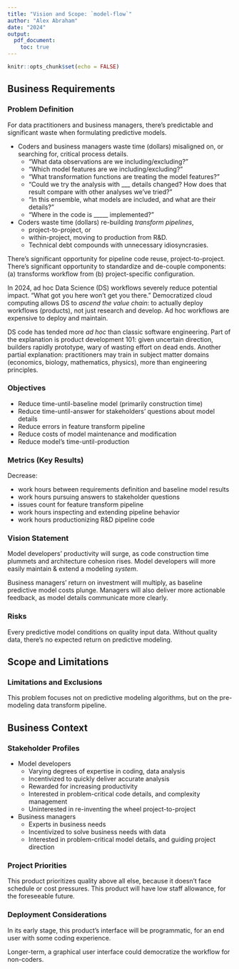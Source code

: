 ```yaml
---
title: "Vision and Scope: `model-flow`"
author: "Alex Abraham"
date: "2024"
output: 
  pdf_document:
    toc: true
---
```


```r
knitr::opts_chunk$set(echo = FALSE)
```

## Business Requirements

### Problem Definition

For data practitioners and business managers,
there's predictable and significant waste when formulating predictive models.

- Coders and business managers waste time (dollars) 
misaligned on, or searching for, critical process details. 
  - "What data observations are we including/excluding?"
  - "Which model features are we including/excluding?"
  - "What transformation functions are treating the model features?" 
  - "Could we try the analysis with ___ details changed? 
  How does that result compare with other analyses we've tried?"
  - "In this ensemble, what models are included, and what are their details?"
  - "Where in the code is _____ implemented?"

- Coders waste time (dollars) re-building _transform pipelines_,
  - project-to-project, or
  - within-project, moving to production from R&D.
  - Technical debt compounds with unnecessary idiosyncrasies. 

There's significant opportunity for pipeline code reuse, project-to-project. 
There's significant opportunity to standardize and de-couple components:
(a) transforms workflow from (b) project-specific configuration. 

In 2024, ad hoc Data Science (DS) workflows severely reduce potential impact.
"What got you here won't get you there." 
Democratized cloud computing allows DS to _ascend the value chain_: 
to actually deploy workflows (products), not just research and develop. 
Ad hoc workflows are expensive to deploy and maintain. 

DS code has tended more _ad hoc_ than classic software engineering. 
Part of the explanation is product development 101: given uncertain direction,
builders rapidly prototype, wary of wasting effort on dead ends.
Another partial explanation: practitioners may train in subject matter domains 
(economics, biology, mathematics, physics), more than engineering principles.

### Objectives

- Reduce time-until-baseline model (primarily construction time)
- Reduce time-until-answer for stakeholders' questions about model details
- Reduce errors in feature transform pipeline
- Reduce costs of model maintenance and modification
- Reduce model's time-until-production

### Metrics (Key Results)

Decrease:

- work hours between requirements definition and baseline model results
- work hours pursuing answers to stakeholder questions
- issues count for feature transform pipeline
- work hours inspecting and extending pipeline behavior
- work hours productionizing R&D pipeline code

### Vision Statement

Model developers' productivity will surge, 
as code construction time plummets and architecture cohesion rises. 
Model developers will more easily maintain & extend a modeling _system_.

Business managers' return on investment will multiply,
as baseline predictive model costs plunge.
Managers will also deliver more actionable feedback,
as model details communicate more clearly.

### Risks

Every predictive model conditions on quality input data.
Without quality data, there's no expected return on predictive modeling.


## Scope and Limitations

### Limitations and Exclusions

This problem focuses not on predictive modeling algorithms, 
but on the pre-modeling data transform pipeline.  


## Business Context

### Stakeholder Profiles

- Model developers
  - Varying degrees of expertise in coding, data analysis
  - Incentivized to quickly deliver accurate analysis
  - Rewarded for increasing productivity
  - Interested in problem-critical code details, and complexity management
  - Uninterested in re-inventing the wheel project-to-project
- Business managers
  - Experts in business needs
  - Incentivized to solve business needs with data
  - Interested in problem-critical model details, and guiding project direction

### Project Priorities

This product prioritizes quality above all else, 
because it doesn't face schedule or cost pressures.
This product will have low staff allowance, for the foreseeable future.

### Deployment Considerations

In its early stage, this product's interface will be programmatic,
for an end user with some coding experience. 

Longer-term, a graphical user interface could democratize the workflow
for non-coders.